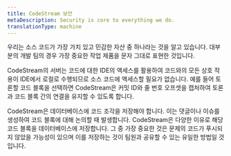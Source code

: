```yaml
---
title: CodeStream 보안
metaDescription: Security is core to everything we do.
translationType: machine
---
```


우리는 소스 코드가 가장 가치 있고 민감한 자산 중 하나라는 것을 알고 있습니다. 대부분의 개발 팀의 경우 가장 중요한 작업 제품을 문자 그대로 표현한 것입니다.

CodeStream의 서버는 코드에 대한 IDE의 액세스를 활용하여 코드와의 모든 상호 작용이 IDE에서 로컬로 수행되므로 소스 코드에 액세스할 필요가 없습니다. 예를 들어 토론할 코드 블록을 선택하면 CodeStream은 커밋 ID와 줄 번호 오프셋을 캡처하여 토론과 코드 블록 간의 연결을 유지할 수 있도록 합니다.

CodeStream은 데이터베이스에 코드 조각을 저장해야 합니다. 이는 댓글이나 이슈를 생성하여 코드 블록에 대해 논의할 때 발생합니다. CodeStream은 다양한 이유로 해당 코드 블록을 데이터베이스에 저장합니다. 그 중 가장 중요한 것은 문제의 코드가 푸시되지 않았을 가능성이 있으며 이를 저장하는 것이 팀원과 공유할 수 있는 유일한 방법일 것입니다.